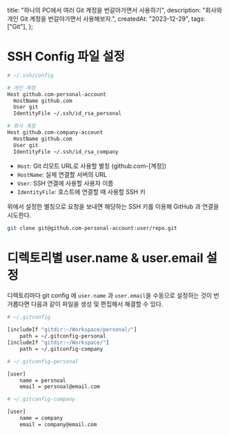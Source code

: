   title: "하나의 PC에서 여러 Git 계정을 번갈아가면서 사용하기",
  description: "회사와 개인 Git 계정을 번갈아가면서 사용해보자.",
  createdAt: "2023-12-29",
  tags: ["Git"],
};

# SSH Config 파일 설정

```bash
# ~/.ssh/config

# 개인 계정
Host github.com-personal-account
  HostName github.com
  User git
  IdentityFile ~/.ssh/id_rsa_personal

# 회사 계정
Host github.com-company-account
  HostName github.com
  User git
  IdentityFile ~/.ssh/id_rsa_company

```

- `Host`: Git 리모트 URL로 사용할 별칭 (github.com-[계정])
- `HostName`: 실제 연결할 서버의 URL
- `User`: SSH 연결에 사용할 사용자 이름
- `IdentityFile`: 호스트에 연결할 때 사용할 SSH 키

위에서 설정한 별칭으로 요청을 보내면 해당하는 SSH 키를 이용해 GitHub 과 연결을 시도한다.

```bash
git clone git@github.com-personal-account:user/repo.git

```

# 디렉토리별 user.name & user.email 설정

디렉토리마다 git config 에 `user.name` 과 `user.email`을 수동으로 설정하는 것이 번거롭다면 다음과 같이 파일을 생성 및 편집해서 해결할 수 있다.

```bash
# ~/.gitconfig

[includeIf "gitdir:~/Workspace/personal/"]
    path = ~/.gitconfig-personal
[includeIf "gitdir:~/Workspace/"]
    path = ~/.gitconfig-company

```

```bash
# ~/.gitconfig-personal

[user]
    name = persnoal
    email = persnoal@email.com

```

```bash
# ~/.gitconfig-company

[user]
    name = company
    email = company@email.com

```
